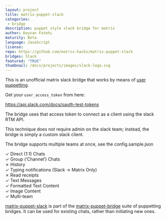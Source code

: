 ```yaml
---
layout: project
title: matrix-puppet-slack
categories: 
 - bridge
description: puppet style slack bridge for matrix
author: Keyvan Fatehi
maturity: Beta
language: JavaScript
license: 
repo: https://github.com/matrix-hacks/matrix-puppet-slack
bridges: Slack
featured: "TRUE"
thumbnail: /docs/projects/images/slack-logo.svg
---
```


This is an unofficial matrix slack bridge that works by means of [user puppetting](https://github.com/AndrewJDR/matrix-puppet-bridge).

Get your `user_access_token` from here:

https://api.slack.com/docs/oauth-test-tokens

The bridge uses that access token to connect as a client using the slack RTM API.

This technique does not require admin on the slack team; instead, the bridge is simply a custom slack client.

The bridge supports multiple teams at once, see the config.sample.json

✓ Direct (1:1) Chats  
✓ Group (‘Channel’) Chats  
✗ History  
✓ Typing notifications (Slack → Matrix Only)  
✗ Read receipts  
✓ Text Messages  
✓ Formatted Text Content  
✓ Image Content  
✓ Multi-team

[matrix-puppet-slack](https://github.com/matrix-hacks/matrix-puppet-slack) is part of the [matrix-puppet-bridge](https://github.com/matrix-hacks/matrix-puppet-bridge) suite of puppetting
bridges. It can be used for existing chats, rather than initiating new ones.
